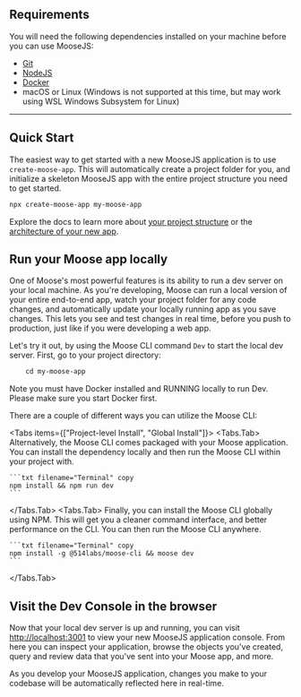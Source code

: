 
## Requirements

You will need the following dependencies installed on your machine before you can use MooseJS:

- [Git](https://git-scm.com/)
- [NodeJS](https://nodejs.org/en/)
- [Docker](https://www.docker.com/)
- macOS or Linux (Windows is not supported at this time, but may work using WSL Windows Subsystem for Linux)

---

## Quick Start

The easiest way to get started with a new MooseJS application is to use `create-moose-app`. This will automatically create a project folder for you, and initialize a skeleton MooseJS app with the entire project structure you need to get started.

```txt filename="Terminal" copy
npx create-moose-app my-moose-app
```

Explore the docs to learn more about [your project structure](https://docs.moosejs.com/getting-started/project-structure) or the [architecture of your new app](https://docs.moosejs.com/getting-started/architecture).

## Run your Moose app locally

One of Moose's most powerful features is its ability to run a dev server on your local machine. As you're developing, Moose can run a local version of your entire end-to-end app, watch your project folder for any code changes, and automatically update your locally running app as you save changes. This lets you see and test changes in real time, before you push to production, just like if you were developing a web app.

Let's try it out, by using the Moose CLI command `Dev` to start the local dev server. First, go to your project directory:

```txt filename="Terminal" copy
    cd my-moose-app
```

<Callout>
  Note you must have Docker installed and RUNNING locally to run Dev. Please
  make sure you start Docker first.
</Callout>

There are a couple of different ways you can utilize the Moose CLI:

<Tabs items={["Project-level Install", "Global Install"]}>
  <Tabs.Tab>
    Alternatively, the Moose CLI comes packaged with your Moose application. You
    can install the dependency locally and then run the Moose CLI within your
    project with.

    ```txt filename="Terminal" copy
    npm install && npm run dev
    ```

  </Tabs.Tab>
  <Tabs.Tab>
    Finally, you can install the Moose CLI globally using NPM. This will get you
    a cleaner command interface, and better performance on the CLI. You can then
    run the Moose CLI anywhere.

    ```txt filename="Terminal" copy
    npm install -g @514labs/moose-cli && moose dev
    ```

  </Tabs.Tab>
</Tabs>

## Visit the Dev Console in the browser

Now that your local dev server is up and running, you can visit [http://localhost:3001](http://localhost:3001) to view your new MooseJS application console. From here you can inspect your application, browse the objects you've created, query and review data that you've sent into your Moose app, and more.

As you develop your MooseJS application, changes you make to your codebase will be automatically reflected here in real-time.
